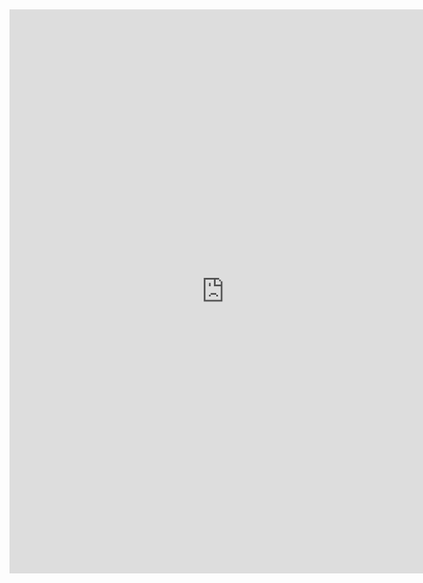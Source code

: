 <br>

<iframe src="https://docs.google.com/forms/d/1qMPgSnviWi2gxMrNP2g5E-FdoruyDoQ3hZWiskZnCUU/viewform?embedded=true" width="760" height="1000" frameborder="0" marginheight="0" marginwidth="0">
Loading...
</iframe>

